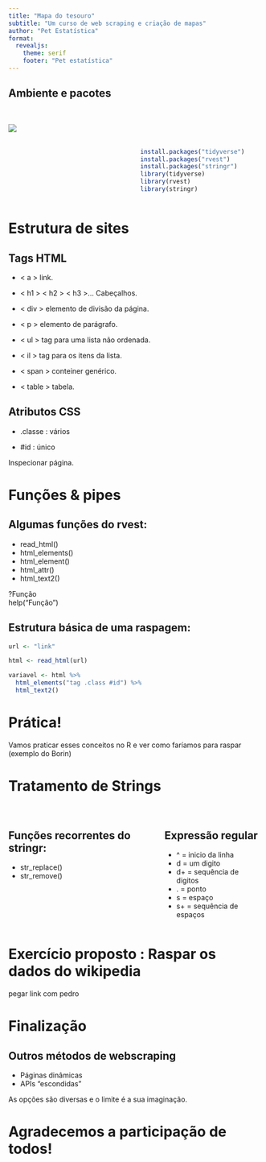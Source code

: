 ```yaml
---
title: "Mapa do tesouro"
subtitle: "Um curso de web scraping e criação de mapas"
author: "Pet Estatística"
format: 
  revealjs:
    theme: serif
    footer: "Pet estatística"
---
```


## Ambiente e pacotes
:::: {.columns}

::: {.column width="50%"}
<br>
![](mural2.png)
:::

::: {.column width="50%"}
<br>
<br>
<br>
``` r
install.packages("tidyverse")
install.packages("rvest")
install.packages("stringr")
library(tidyverse)
library(rvest)
library(stringr)
```

:::

::::
# Estrutura de sites

## Tags HTML

- < a > link.

- < h1 > < h2 > < h3 >... Cabeçalhos.

- < div > elemento de divisão da página.

- < p > elemento de parágrafo.

- < ul > tag para uma lista não ordenada.

- < il > tag para os itens da lista.

- < span > conteiner genérico.

- < table > tabela.

## Atributos CSS

- .classe : vários

- #id : único

::: aside
Inspecionar página.
:::

# Funções & pipes

## Algumas funções do rvest:


- read_html()
- html_elements()
- html_element()
- html_attr()
- html_text2()

::: aside
?Função <br>
help("Função")
:::

## Estrutura básica de uma raspagem:

```r
url <- "link"

html <- read_html(url)

variavel <- html %>%
  html_elements("tag .class #id") %>%
  html_text2()
```

# Prática!

Vamos praticar esses conceitos no R e ver como faríamos para raspar (exemplo do Borin)


# Tratamento de Strings

#
:::: {.columns}

::: {.column width="60%"}
## Funções recorrentes do stringr:

- str_replace()
- str_remove()
:::

::: {.column width="40%"}

## Expressão regular
- ^ = inicio da linha
- d = um digito
- d+ = sequência de digitos
- . = ponto
- s = espaço
- s+ = sequência de espaços
:::

::::

# Exercício proposto : Raspar os dados do wikipedia

pegar link com pedro



# Finalização

## Outros métodos de webscraping

- Páginas dinâmicas
- APIs "escondidas" 

::: aside
As opções são diversas e o limite é a sua imaginação.
:::

# Agradecemos a participação de todos!

